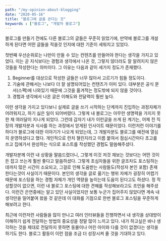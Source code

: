 ```yaml
---
path: "/my-opinion-about-blogging"
date: "2020-05-16"
title: "블로그에 글을 쓴다는 것"
keywords : ["블로그", "개발자 블로그"]
---
```


블로그를 만들기 전에도 다른 블로그의 글들은 꾸준히 읽었기에, 만약에 블로그를 개설하게 된다면 어떤 글들을 적을것 인지에 대한 기준이 세워지고 있었다.

첫번째 우선순위로는 나만이 만들 수 있는 컨텐츠를 만들어야 한다는 생각을 가지고 있었다.
이는 곧 지식보다는 경험과 생각에서 나온 것, 그렇지 않더라도 잘 알려지지 않은것들을 작성한다는 의미이다.
그 이유는 다음과 같이 세가지 정도가 존재했다.

1. Beginner를 대상으로 작성한 글들은 너무 많아서 고르기가 힘들 정도이다.
2. 기술에 관해서는 나보다 더 잘 설명되어있는 컨텐츠가 이미 있다. 대부분은 공식 문서(스펙)에 나와있기 때문에 그것을 옮겨적는 정도밖에 되지 않을 것이다.
3. 경험과 생각에서 나온 글은 이해도와 전달력이 훨씬 높다.

이런 생각을 가지고 있다보니 실제로 글을 쓰기 시작하는 단계까지 진입하는 과정자체가 어려워지고, 하기 싫은 일이 되어버렸다. 그렇게 내 블로그는 아무런 생명력을 가지지 못한 채 여러달이 지나게 되었다.
그런데 갑자기 내가 이런글을 쓰게 된 계기는, 어제 전 직장의 개발자분과 식사를 하는 과정에서 얻게된 인사이트 때문이었다. 이런저런 이야기를 하다가 블로그에 대한 이야기가 나오게 되었는데,
그 개발자분도 블로그를 예전에 열심히 운영하셨다고 했다. 개인적으로 런치 챌린지라고 이름 붙여서 점심시간마다 초고를 쓰고 집에가서 완성하는 식으로 포스트를 작성했던 경험도 말씀해주셨다.

개발자분께 이런 내 상황을 말씀드렸더니, 그렇게 이것 저것 재보는 것보다는 어떤 것이든 잡고 쓰는게 훨씬 좋다고 말씀하셨다.
그렇게 초심자들을 위한 글조차도 포스팅하는데까지 많은 시간이 소요되고, 그걸로 인해 도움받는 사람들도(작성자 본인 포함) 존재한다는것이 사실이기 때문이다.
본인의 생각을 글로 옮기는 행위 자체가 굉장히 어렵기 때문에 포스팅을 하는 경험 자체가 개인 역량을 높이는데 도움이 된다고도 하셨다.
정 작성할것이 없으면, 이런 내 블로그 포스팅에 대한 견해를 작성해보라고도 조언을 해주셨다.
이런건 은연중에는 알고 있던 사실이었지만 보통 누군가 집어주지 않았다면 계속 내 생각만을 밀어붙여 왔을 것 같은데 이 대화를 기점으로 한번 블로그 포스팅을 꾸준하게 해보려고 한다.

최근에 이런저런 사람들을 많이 만나고 여러 인터뷰들을 진행하면서 내 생각을 상대방이 이해하기 쉽게 전달하는 방법의 중요성을 정말 많이 느끼고 있다.
내가 하고싶은 바나 생각하는 것을 제대로 전달하지 못하면 동물이나 어린 아이와 다를 것이 없겠다는 생각을 하기도 한다.
블로그 활동이 이런 점을 조금 더 성장시켜 줄 것을 기대하고 있다.








